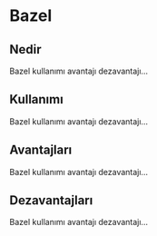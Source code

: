 # Bazel {-}

##  Nedir {-}

Bazel kullanımı avantajı dezavantajı...

##  Kullanımı {-}

Bazel kullanımı avantajı dezavantajı...

##  Avantajları {-}

Bazel kullanımı avantajı dezavantajı...

##  Dezavantajları {-}

Bazel kullanımı avantajı dezavantajı...

